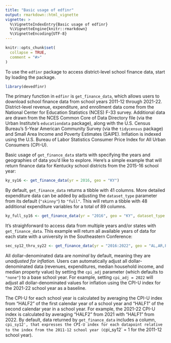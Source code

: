 ```yaml
---
title: "Basic usage of edfinr"
output: rmarkdown::html_vignette
vignette: >
  %\VignetteIndexEntry{Basic usage of edfinr}
  %\VignetteEngine{knitr::rmarkdown}
  %\VignetteEncoding{UTF-8}
---
```


```r
knitr::opts_chunk$set(
  collapse = TRUE,
  comment = "#>"
)
```

To use the `edfinr` package to access district-level school finance data, start by loading the package.

```r
library(devedfinr)
```

The primary function in `edfinr` is `get_finance_data`, which allows users to download school finance data from school years 2011-12 through 2021-22. District-level revenue, expenditure, and enrollment data come from the National Center for Education Statistics (NCES) F-33 survey. Additional data are drawn from the NCES Common Core of Data Directory file (via the Urban Institute's `educationdata` package), along with the U.S. Census Bureau's 5-Year American Community Survey (via the `tidycensus` package) and Small Area Income and Poverty Estimates (SAIPE). Inflation is indexed using the U.S. Bureau of Labor Statistics Consumer Price Index for All Urban Consumers (CPI-U). 

Basic usage of `get_finance_data` starts with specifying the years and geographies of data you'd like to explore. Here's a simple example that will return finance data for Kentucky school districts from the 2015-16 school year:
```r
ky_sy16 <- get_finance_data(yr = 2016, geo = "KY")
```

By default, `get_finance_data` returns a tibble with 41 columns. More detailed expenditure data can be added by adjusting the `dataset_type` parameter from its default (`"skinny"`) to `"full"`. This will return a tibble with 48 additional expenditure variables for a total of 89 columns.

```r
ky_full_sy16 <- get_finance_data(yr = "2016", geo = "KY", dataset_type = "full")

```

It's straighforward to access data from multiple years and/or states with `get_finance_data`. This example will return all available years of data for each state with a university in the Southeastern Conference:

```r
sec_sy12_thru_sy22 <- get_finance_data(yr = "2016:2022", geo = "AL,AR,FL,GA,KY,LA,MS,MO,OK,SC,TN,TX")
```

All dollar-denominated data are *nominal* by default, meaning they are *unadjusted for inflation.* Users can automatically adjust all dollar-denominated data (revenues, expenditures, median household income, and median property value) by setting the `cpi_adj` parameter (which defaults to `"none"`) to a base school year. For example, setting `cpi_adj = 2022` will adjust all dollar-denominated values for inflation using the CPI-U index for the 2021-22 school year as a baseline. 

The CPI-U for each school year is calculated by averaging the CPI-U index from "HALF2" of the first calendar year of a school year and "HALF1" of the second calendar year in a school year. For example, the 2021-22 CPI-U index is calculated by averaging "HALF2" from 2021 with "HALF1" from 2022. By default, data returned by `get_finance_data` includes a column, `cpi_sy12', that expresses the CPI-U index for each datapoint relative to the index from the 2011-12 school year (`cpi_sy12` = 1 for the 2011-12 school year). 